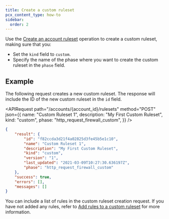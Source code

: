```yaml
---
title: Create a custom ruleset
pcx_content_type: how-to
sidebar:
  order: 2
---
```



Use the [Create an account ruleset](/api/resources/rulesets/methods/create/) operation to create a custom ruleset, making sure that you:

- Set the `kind` field to `custom`.
- Specify the name of the phase where you want to create the custom ruleset in the `phase` field.

## Example

The following request creates a new custom ruleset. The response will include the ID of the new custom ruleset in the `id` field.

<APIRequest
	path="/accounts/{account_id}/rulesets"
	method="POST"
	json={{
		name: "Custom Ruleset 1",
		description: "My First Custom Ruleset",
		kind: "custom",
		phase: "http_request_firewall_custom",
	}}
/>

```json output {3}
{
	"result": {
		"id": "f82ccda3d21f4a02825d3fe45b5e1c10",
		"name": "Custom Ruleset 1",
		"description": "My First Custom Ruleset",
		"kind": "custom",
		"version": "1",
		"last_updated": "2021-03-09T10:27:30.636197Z",
		"phase": "http_request_firewall_custom"
	},
	"success": true,
	"errors": [],
	"messages": []
}
```

You can include a list of rules in the custom ruleset creation request. If you have not added any rules, refer to [Add rules to a custom ruleset](/ruleset-engine/custom-rulesets/add-rules-ruleset/) for more information.
